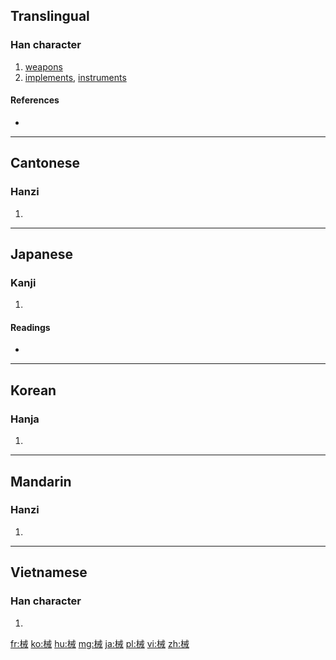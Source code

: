==Translingual==

===Han character===
{{Han char|rn=75|rad=木|as=07|sn=11|four=4395<sub>0</sub>|canj=木戈廿 (DIT)}}

# [[weapons]]
# [[implements]], [[instruments]]

====References====
* {{Han ref|kx=0531.030|dkj=14882|dj=0919.040|hdz=21209.060|uh=68B0|ud=26800|bh=B1F1|bd=45553}}

----

==Cantonese==

===Hanzi===
{{yue-hanzi|jyut=haai6|y=haai6}}

# {{defn|lang=yue|sort=木07}}

----

==Japanese==

===Kanji===
{{ja-kanji|grade=4|rs=木07}}

# {{defn|lang=ja|sort=木07}}

====Readings====
* {{ja-readings|on=[[かい]] (kai)|kun=[[かせ]] (kase)}}

----

==Korean==

===Hanja===
{{ko-hanja|hangeul=계|eumhun=|rv=gye|mr=kye|y=kyey}}

# {{defn|lang=ko|sort=木07}}

----

==Mandarin==

===Hanzi===
{{cmn-hanzi|pin=[[jiè]] ([[jie4]]), [[xiè]] ([[xie4]])|wg=chieh<sup>4</sup>, hsieh<sup>4</sup>}}
#{{defn|lang=cmn|sort=木07}}

----

==Vietnamese==
===Han character===
{{vi-hantu|giới|rs=木07}}

# {{defn|vi}}

[[fr:械]]
[[ko:械]]
[[hu:械]]
[[mg:械]]
[[ja:械]]
[[pl:械]]
[[vi:械]]
[[zh:械]]